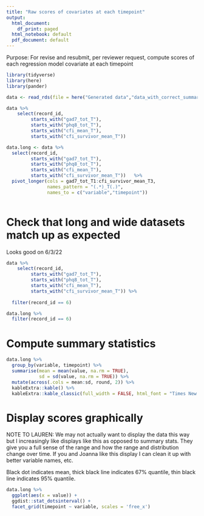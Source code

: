 ```yaml
---
title: "Raw scores of covariates at each timepoint"
output:
  html_document:
    df_print: paged
  html_notebook: default
  pdf_document: default
---
```


Purpose: For revise and resubmit, per reviewer request, compute scores of each regression model covariate at each timepoint

```r
library(tidyverse)
library(here)
library(pander)

data <- read_rds(file = here("Generated data","data_with_correct_summary_cancellation_variables.rds"))

data %>%
    select(record_id, 
         starts_with("gad7_tot_T"), 
         starts_with("phq8_tot_T"), 
         starts_with("cfi_mean_T"),
         starts_with("cfi_survivor_mean_T")) 
```


```r

data.long <- data %>%
  select(record_id, 
         starts_with("gad7_tot_T"), 
         starts_with("phq8_tot_T"), 
         starts_with("cfi_mean_T"),
         starts_with("cfi_survivor_mean_T"))   %>%
  pivot_longer(cols = gad7_tot_T1:cfi_survivor_mean_T3,
               names_pattern = "(.*)_T(.)",
               names_to = c("variable","timepoint"))



```

# Check that long and wide datasets match up as expected

Looks good on 6/3/22

```r

data %>%
    select(record_id, 
         starts_with("gad7_tot_T"), 
         starts_with("phq8_tot_T"), 
         starts_with("cfi_mean_T"),
         starts_with("cfi_survivor_mean_T")) %>%
  
  filter(record_id == 6)

```


```r
data.long %>%
  filter(record_id == 6)

```
# Compute summary statistics

```r

data.long %>%
  group_by(variable, timepoint) %>%
  summarise(mean = mean(value, na.rm = TRUE),
            sd = sd(value, na.rm = TRUE)) %>%
  mutate(across(.cols = mean:sd, round, 2)) %>%
  kableExtra::kable() %>%
  kableExtra::kable_classic(full_width = FALSE, html_font = "Times New Roman")
```



# Display scores graphically

NOTE TO LAUREN: We may not actually want to display the data this way but I increasingly like displays like this as opposed to summary stats. They give you a full sense of the range and how the range and distribution change over time. If you and Joanna like this display I can clean it up with better variable names, etc.

Black dot indicates mean, thick black line indicates 67% quantile, thin black line indicates 95% quantile.

```r

data.long %>%
  ggplot(aes(x = value)) +
  ggdist::stat_dotsinterval() +
  facet_grid(timepoint ~ variable, scales = 'free_x')
  
```